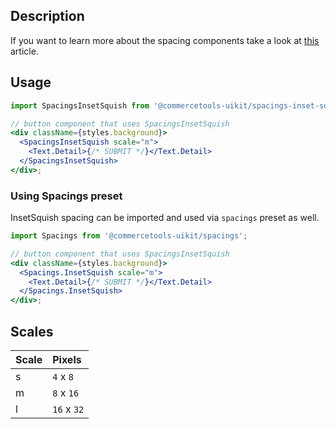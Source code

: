 

<Meta of={InsetSquishStories} />


## Description

If you want to learn more about the spacing components take a look at
[this](https://medium.com/eightshapes-llc/space-in-design-systems-188bcbae0d62)
article.

## Usage

```jsx
import SpacingsInsetSquish from '@commercetools-uikit/spacings-inset-squish';

// button component that uses SpacingsInsetSquish
<div className={styles.background}>
  <SpacingsInsetSquish scale="m">
    <Text.Detail>{/* SUBMIT */}</Text.Detail>
  </SpacingsInsetSquish>
</div>;
```

### Using Spacings preset

InsetSquish spacing can be imported and used via `spacings` preset as well.

```jsx
import Spacings from '@commercetools-uikit/spacings';

// button component that uses SpacingsInsetSquish
<div className={styles.background}>
  <Spacings.InsetSquish scale="m">
    <Text.Detail>{/* SUBMIT */}</Text.Detail>
  </Spacings.InsetSquish>
</div>;
```

## Scales

| Scale | Pixels      |
| :---- | :---------- |
| s     | `4` x `8`   |
| m     | `8` x `16`  |
| l     | `16` x `32` |

<Canvas of={InsetSquishStories.Default} />
